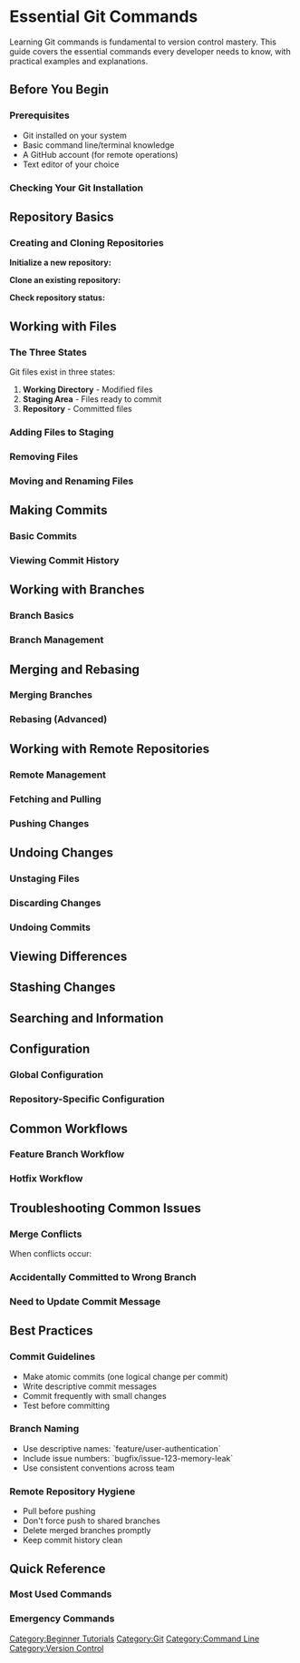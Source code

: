 {{Tutorial
|title = Essential Git Commands
|author = GitHub Tutorials Expert
|difficulty = beginner
|estimated_time = 30 minutes
|prerequisites = Git installed, basic command line knowledge
|topics = Git CLI, Version control, Command line
}}

{{TOC limit|3}}

= Essential Git Commands =

Learning Git commands is fundamental to version control mastery. This guide covers the essential commands every developer needs to know, with practical examples and explanations.

== Before You Begin ==

=== Prerequisites ===
* Git installed on your system
* Basic command line/terminal knowledge
* A GitHub account (for remote operations)
* Text editor of your choice

{{Note|If you prefer visual interfaces, see [[GitHub Desktop Guide]] for a graphical alternative to these commands.}}

=== Checking Your Git Installation ===

{{Code|bash|
# Check Git version
git --version

# View Git configuration
git config --list

# Set up your identity (required for commits)
git config --global user.name "Your Name"
git config --global user.email "your.email@example.com"
}}

== Repository Basics ==

=== Creating and Cloning Repositories ===

'''Initialize a new repository:'''
{{Code|bash|
# Create new directory and initialize Git
mkdir my-project
cd my-project
git init

# Initialize with default branch name
git init --initial-branch=main
}}

'''Clone an existing repository:'''
{{Code|bash|
# Clone via HTTPS
git clone https://github.com/username/repository.git

# Clone via SSH (if SSH key configured)
git clone git@github.com:username/repository.git

# Clone to specific directory
git clone https://github.com/username/repository.git my-folder
}}

'''Check repository status:'''
{{Code|bash|
# See current status
git status

# Short status format
git status --short
}}

== Working with Files ==

=== The Three States ===

Git files exist in three states:
# '''Working Directory''' - Modified files
# '''Staging Area''' - Files ready to commit
# '''Repository''' - Committed files

{{Info|Think of staging as preparing files for a photo (commit) - you choose which files to include before taking the snapshot.}}

=== Adding Files to Staging ===

{{Code|bash|
# Add specific file
git add filename.txt

# Add multiple files
git add file1.txt file2.txt

# Add all files in current directory
git add .

# Add all files in repository
git add --all

# Add files matching pattern
git add *.js

# Interactively choose what to add
git add --patch
}}

=== Removing Files ===

{{Code|bash|
# Remove file from Git and filesystem
git rm filename.txt

# Remove from Git but keep in filesystem
git rm --cached filename.txt

# Remove directory recursively
git rm -r directory/
}}

=== Moving and Renaming Files ===

{{Code|bash|
# Rename/move file
git mv oldname.txt newname.txt

# Move file to directory
git mv file.txt directory/
}}

== Making Commits ==

=== Basic Commits ===

{{Code|bash|
# Commit staged files
git commit -m "Add user authentication feature"

# Commit with longer message
git commit -m "Add user authentication" -m "Includes login, logout, and password reset functionality"

# Add and commit in one step (tracked files only)
git commit -am "Fix navigation bug"

# Open editor for commit message
git commit
}}

{{Good|Write clear, descriptive commit messages that explain WHY you made the change, not just what changed.}}

=== Viewing Commit History ===

{{Code|bash|
# View commit history
git log

# Compact one-line format
git log --oneline

# Show last 5 commits
git log -5

# Show commits with file changes
git log --stat

# Show commits with actual changes
git log --patch

# Graphical representation
git log --graph --oneline

# Filter by author
git log --author="Your Name"

# Filter by date
git log --since="2023-01-01" --until="2023-12-31"
}}

== Working with Branches ==

=== Branch Basics ===

{{Code|bash|
# List all branches
git branch

# List all branches (including remote)
git branch --all

# Create new branch
git branch feature-login

# Create and switch to new branch
git checkout -b feature-login

# Switch to existing branch
git checkout main

# Modern way to switch branches (Git 2.23+)
git switch main

# Create and switch to new branch (modern)
git switch --create feature-login
}}

=== Branch Management ===

{{Code|bash|
# Rename current branch
git branch -m new-branch-name

# Delete branch (safe - won't delete unmerged changes)
git branch -d feature-login

# Force delete branch (dangerous!)
git branch -D feature-login

# Show last commit on each branch
git branch -v

# Show merged branches
git branch --merged

# Show unmerged branches
git branch --no-merged
}}

== Merging and Rebasing ==

=== Merging Branches ===

{{Code|bash|
# Switch to target branch
git checkout main

# Merge feature branch
git merge feature-login

# Merge with custom commit message
git merge feature-login -m "Merge user authentication feature"

# Abort merge if conflicts occur
git merge --abort
}}

=== Rebasing (Advanced) ===

{{Warning|Rebasing rewrites history. Never rebase branches that others are working on.}}

{{Code|bash|
# Rebase current branch onto main
git rebase main

# Interactive rebase (last 3 commits)
git rebase -i HEAD~3

# Continue rebase after resolving conflicts
git rebase --continue

# Abort rebase
git rebase --abort
}}

== Working with Remote Repositories ==

=== Remote Management ===

{{Code|bash|
# View remote repositories
git remote -v

# Add remote repository
git remote add origin https://github.com/username/repository.git

# Change remote URL
git remote set-url origin https://github.com/username/new-repo.git

# Remove remote
git remote remove origin
}}

=== Fetching and Pulling ===

{{Code|bash|
# Fetch changes from remote (doesn't merge)
git fetch origin

# Fetch from all remotes
git fetch --all

# Pull changes (fetch + merge)
git pull origin main

# Pull with rebase instead of merge
git pull --rebase origin main
}}

=== Pushing Changes ===

{{Code|bash|
# Push to origin remote, main branch
git push origin main

# Push new branch to remote
git push -u origin feature-login

# Push all branches
git push --all origin

# Force push (dangerous!)
git push --force origin main

# Safer force push
git push --force-with-lease origin main
}}

== Undoing Changes ==

=== Unstaging Files ===

{{Code|bash|
# Unstage specific file
git restore --staged filename.txt

# Unstage all files
git restore --staged .

# Old syntax (still works)
git reset HEAD filename.txt
}}

=== Discarding Changes ===

{{Code|bash|
# Discard changes in working directory
git restore filename.txt

# Discard all changes
git restore .

# Old syntax (still works)
git checkout -- filename.txt
}}

=== Undoing Commits ===

{{Code|bash|
# Undo last commit, keep changes in working directory
git reset --soft HEAD~1

# Undo last commit, unstage changes
git reset HEAD~1

# Undo last commit, discard changes (dangerous!)
git reset --hard HEAD~1

# Create new commit that undoes previous commit
git revert HEAD

# Revert specific commit
git revert abc1234
}}

== Viewing Differences ==

{{Code|bash|
# Show changes in working directory
git diff

# Show changes in staging area
git diff --staged

# Compare branches
git diff main..feature-branch

# Compare specific files
git diff filename.txt

# Compare specific commits
git diff abc1234 def5678

# Show changes from last commit
git diff HEAD~1 HEAD
}}

== Stashing Changes ==

{{Code|bash|
# Stash current changes
git stash

# Stash with message
git stash push -m "Work in progress on login feature"

# List stashes
git stash list

# Apply most recent stash
git stash apply

# Apply and remove stash
git stash pop

# Apply specific stash
git stash apply stash@{2}

# Show stash contents
git stash show -p stash@{0}

# Drop specific stash
git stash drop stash@{0}

# Clear all stashes
git stash clear
}}

== Searching and Information ==

{{Code|bash|
# Search for text in repository
git grep "function"

# Search in specific files
git grep "TODO" -- "*.js"

# Show file at specific commit
git show HEAD~2:filename.txt

# Show commit details
git show abc1234

# Find when line was last modified
git blame filename.txt

# Find commits that introduced/removed text
git log -S "search term" --oneline
}}

== Configuration ==

=== Global Configuration ===

{{Code|bash|
# Set global username and email
git config --global user.name "Your Name"
git config --global user.email "your.email@example.com"

# Set default editor
git config --global core.editor "code --wait"

# Set default branch name
git config --global init.defaultBranch main

# Enable colored output
git config --global color.ui auto

# Set up aliases
git config --global alias.st status
git config --global alias.co checkout
git config --global alias.br branch
git config --global alias.cm commit
}}

=== Repository-Specific Configuration ===

{{Code|bash|
# Set config for current repository only
git config user.name "Work Name"
git config user.email "work.email@company.com"

# View current configuration
git config --list

# View specific setting
git config user.name
}}

== Common Workflows ==

=== Feature Branch Workflow ===

{{Code|bash|
# 1. Start from main branch
git checkout main
git pull origin main

# 2. Create feature branch
git checkout -b feature/user-profile

# 3. Make changes and commit
git add .
git commit -m "Add user profile page"

# 4. Push feature branch
git push -u origin feature/user-profile

# 5. Create pull request on GitHub
# (done via web interface)

# 6. After merge, clean up
git checkout main
git pull origin main
git branch -d feature/user-profile
}}

=== Hotfix Workflow ===

{{Code|bash|
# 1. Create hotfix branch from main
git checkout main
git checkout -b hotfix/critical-bug

# 2. Fix and commit
git add .
git commit -m "Fix critical security vulnerability"

# 3. Push and create PR
git push -u origin hotfix/critical-bug

# 4. After merge, update local main
git checkout main
git pull origin main
git branch -d hotfix/critical-bug
}}

== Troubleshooting Common Issues ==

=== Merge Conflicts ===

When conflicts occur:
{{Code|bash|
# 1. Git will mark conflicted files
git status

# 2. Open conflicted files and resolve
# Look for conflict markers: <<<<<<<, =======, >>>>>>>

# 3. Add resolved files
git add resolved-file.txt

# 4. Complete the merge
git commit
}}

=== Accidentally Committed to Wrong Branch ===

{{Code|bash|
# 1. Create new branch from current position
git branch correct-branch

# 2. Reset current branch to previous commit
git reset --hard HEAD~1

# 3. Switch to correct branch
git checkout correct-branch
}}

=== Need to Update Commit Message ===

{{Code|bash|
# Change last commit message
git commit --amend -m "New commit message"

# Add files to last commit
git add forgotten-file.txt
git commit --amend --no-edit
}}

== Best Practices ==

{{Good|Follow these practices for a clean Git history and smooth collaboration.}}

=== Commit Guidelines ===
* Make atomic commits (one logical change per commit)
* Write descriptive commit messages
* Commit frequently with small changes
* Test before committing

=== Branch Naming ===
* Use descriptive names: `feature/user-authentication`
* Include issue numbers: `bugfix/issue-123-memory-leak`
* Use consistent conventions across team

=== Remote Repository Hygiene ===
* Pull before pushing
* Don't force push to shared branches
* Delete merged branches promptly
* Keep commit history clean

{{See also|
* [[GitHub Desktop Guide]] - GUI alternative to command line
* [[Creating Your First Repository]] - Repository creation basics
* [[Introduction to Branching]] - Branching concepts and strategies
* [[Pull Request Best Practices]] - Code review and collaboration
* [[Troubleshooting Guide]] - Solutions to common Git problems
}}

== Quick Reference ==

=== Most Used Commands ===
{{Code|bash|
git status          # Check repository status
git add .           # Stage all changes
git commit -m "msg" # Commit with message
git push            # Push to remote
git pull            # Pull from remote
git branch          # List branches
git checkout -b new # Create and switch to branch
git merge branch    # Merge branch
git log --oneline   # View commit history
git diff            # View changes
}}

=== Emergency Commands ===
{{Code|bash|
git stash           # Save work in progress
git reset --hard    # Discard all changes (dangerous!)
git revert HEAD     # Undo last commit safely
git reflog          # View all Git operations
git fsck            # Check repository integrity
}}

{{Success|You now have the essential Git commands needed for effective version control. Practice these regularly to build muscle memory!}}

[[Category:Beginner Tutorials]]
[[Category:Git]]
[[Category:Command Line]]
[[Category:Version Control]]